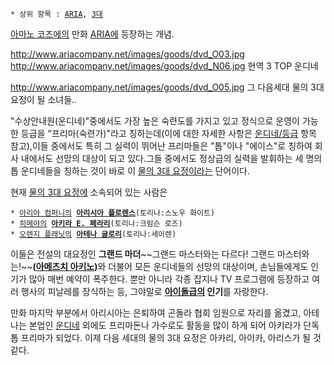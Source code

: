  * 상위 항목 : [[ARIA]], [[3대]]

[[아마노 코즈에]]의 만화 [[ARIA]]에 등장하는 개념.

http://www.ariacompany.net/images/goods/dvd_O03.jpg
http://www.ariacompany.net/images/goods/dvd_N06.jpg
현역 3 TOP 운디네

http://www.ariacompany.net/images/goods/dvd_O05.jpg
그 다음세대 물의 3대 요정이 될 소녀들..

"수상안내원(운디네)"중에서도 가장 높은 숙련도를 가지고 있고 정식으로 운영이 가능한 등급을 "프리마(숙련가)"라고 칭하는데(이에 대한 자세한 사항은 [[운디네/등급]] 항목 참고),이들 중에서도 특히 그 실력이 뛰어난 프리마들은 "톱"이나 "에이스"로 칭하여 회사 내에서도 선망의 대상이 되고 있다.그들 중에서도 정상급의 실력을 발휘하는 세 명의 톱 운디네들을 칭하는 것이 바로 이 [[물의 3대 요정]]이라는 단어이다.

현재 [[물의 3대 요정]]에 소속되어 있는 사람은 
 * [[아리아 컴퍼니]]의 '''[[아리시아 플로렌스]]'''(토리나:스노우 화이트)
 * [[히메야]]의 '''[[아키라 E. 페라리]]'''(토리나:크림슨 로즈)
 * [[오렌지 플래닛]]의 '''[[아테나 글로리]]'''(토리나:세이렌)

이들은 전설의 대요정인 '''그랜드 마더'''~~그랜드 마스터와는 다르다! 그랜드 마스터와는!~~'''([[아메츠치 아키노]])'''와 더불어 모든 운디네들의 선망의 대상이며, 손님들에게도 인기가 많아 매번 예약이 폭주한다. 뿐만 아니라 각종 잡지나 TV 프로그램에 등장하고 여러 행사의 피날레를 장식하는 등, 그야말로 '''[[아이돌]]급의 인기'''를 자랑한다.     

만화 마지막 부분에서 아리시아는 은퇴하여 곤돌라 협회 임원으로 자리를 옮겼고, 아테나는 본업인 [[운디네]] 외에도 프리마돈나 가수로도 활동을 많이 하게 되어 아키라가 단독 톱 프리마가 되었다.
이제 다음 세대의 물의 3대 요정은 아카리, 아이카, 아리스가 될 것 같다.
